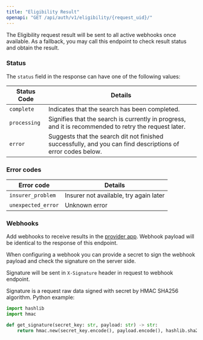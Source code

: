 ```yaml
---
title: "Eligibility Result"
openapi: "GET /api/auth/v1/eligibility/{request_uid}/"
---
```


The Eligibility request result will be sent to all active webhooks once available. As a fallback, you may call this endpoint to check result status and obtain the result.

### Status

The `status` field in the response can have one of the following values:

| Status Code  | Details                                                                                                     |
| ------------ | ----------------------------------------------------------------------------------------------------------- |
| `complete`   | Indicates that the search has been completed.                                                               |
| `processing` | Signifies that the search is currently in progress, and it is recommended to retry the request later.       |
| `error`      | Suggests that the search dit not finished successfully, and you can find descriptions of error codes below. |

### Error codes

| Error code         | Details                                |
| ------------------ | -------------------------------------- |
| `insurer_problem`  | Insurer not available, try again later |
| `unexpected_error` | Unknown error                          |

### Webhooks

Add webhooks to receive results in the [provider app](https://provider.anagram.care/webhooks). Webhook payload will be identical to the response of this endpoint.

When configuring a webhook you can provide a secret to sign the webhook payload and check the signature on the server side.

Signature will be sent in `X-Signature` header in request to webhook endpoint.

Signature is a request raw data signed with secret by HMAC SHA256 algorithm. Python example:

```python
import hashlib
import hmac

def get_signature(secret_key: str, payload: str) -> str:
    return hmac.new(secret_key.encode(), payload.encode(), hashlib.sha256).hexdigest()
```